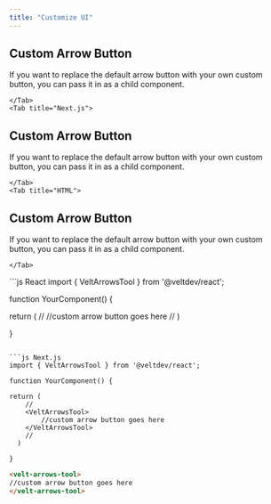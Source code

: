 ```yaml
---
title: "Customize UI"
---
```



<Tabs>
    <Tab title="React">

## Custom Arrow Button

If you want to replace the default arrow button with your own custom button, you can pass it in as a child component.


    </Tab>
    <Tab title="Next.js">
## Custom Arrow Button

If you want to replace the default arrow button with your own custom button, you can pass it in as a child component.

    </Tab>
    <Tab title="HTML">
## Custom Arrow Button

If you want to replace the default arrow button with your own custom button, you can pass it in as a child component.

    </Tab>

</Tabs>


<RequestExample>
```js React
import { VeltArrowsTool } from '@veltdev/react';

function YourComponent() {

return (
    //
    <VeltArrowsTool>
        //custom arrow button goes here
    </VeltArrowsTool>
    //
  )
  
}
```

```js Next.js
import { VeltArrowsTool } from '@veltdev/react';

function YourComponent() {

return (
    //
    <VeltArrowsTool>
        //custom arrow button goes here
    </VeltArrowsTool>
    //
  )
  
}
```



   

```html HTML
<velt-arrows-tool>
//custom arrow button goes here
</velt-arrows-tool>
```

</RequestExample>
 